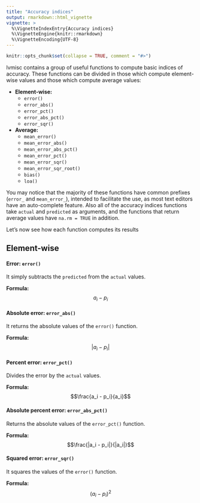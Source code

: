 ```yaml
---
title: "Accuracy indices"
output: rmarkdown::html_vignette
vignette: >
  %\VignetteIndexEntry{Accuracy indices}
  %\VignetteEngine{knitr::rmarkdown}
  %\VignetteEncoding{UTF-8}
---
```


```r
knitr::opts_chunk$set(collapse = TRUE, comment = "#>")
```

lvmisc contains a group of useful functions to compute basic indices of accuracy. These functions can be divided in those which compute element-wise values and those which compute average values:

* **Element-wise:**
    * `error()`
    * `error_abs()`
    * `error_pct()`
    * `error_abs_pct()`
    * `error_sqr()`
    
* **Average:**
    * `mean_error()`
    * `mean_error_abs()`
    * `mean_error_abs_pct()`
    * `mean_error_pct()`
    * `mean_error_sqr()`
    * `mean_error_sqr_root()`
    * `bias()`
    * `loa()`
    
You may notice that the majority of these functions have common prefixes (`error_` and `mean_error_`), intended to facilitate the use, as most text editors have an auto-complete feature. Also all of the accuracy indices functions take `actual` and `predicted` as arguments, and the functions that return average values have `na.rm = TRUE` in addition.

Let's now see how each function computes its results

## Element-wise

#### Error: `error()`

It simply subtracts the `predicted` from the `actual` values.

**Formula:** $$a_i - p_i$$

#### Absolute error: `error_abs()`

It returns the absolute values of the `error()` function.

**Formula:** $$|a_i - p_i|$$

#### Percent error: `error_pct()`

Divides the error by the `actual` values.

**Formula:** $$\frac{a_i - p_i}{a_i}$$

#### Absolute percent error: `error_abs_pct()`

Returns the absolute values of the `error_pct()` function.

**Formula:** $$\frac{|a_i - p_i|}{|a_i|}$$

#### Squared error: `error_sqr()`

It squares the values of the `error()` function.

**Formula:** $$(a_i - p_i)^2$$
